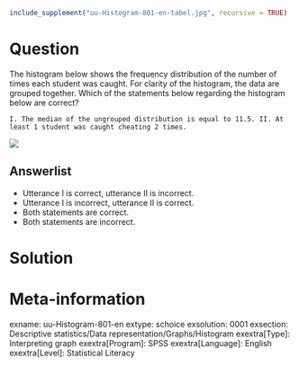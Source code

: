```r
include_supplement("uu-Histogram-801-en-tabel.jpg", recursive = TRUE)
```

Question
========
  
The histogram below shows the frequency distribution of the number of times each student was caught. For clarity of the histogram, the data are grouped together. Which of the statements below regarding the histogram below are correct?

	I. The median of the ungrouped distribution is equal to 11.5. II. At least 1 student was caught cheating 2 times. 


![](uu-Histogram-801-en-tabel.jpg)
  
Answerlist
----------
* Utterance I is correct, utterance II is incorrect.
* Utterance I is incorrect, utterance II is correct.
* Both statements are correct.
* Both statements are incorrect. 


Solution
========

Meta-information
================
exname: uu-Histogram-801-en
extype: schoice
exsolution: 0001
exsection: Descriptive statistics/Data representation/Graphs/Histogram
exextra[Type]: Interpreting graph
exextra[Program]: SPSS
exextra[Language]: English
exextra[Level]: Statistical Literacy
